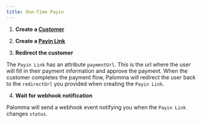 ```yaml
---
title: One-Time Payin
---
```


1. **Create a [Customer](/api-documentation/customers/create)**

2. **Create a [Payin Link](/api-documentation/payinLinks/create)**

3. **Redirect the customer**

The `Payin Link` has an attribute `paymentUrl`. This is the url where the user will fill in their payment information and approve the payment. When the customer completes the payment flow, Palomma will redirect the user back to the `redirectUrl` you provided when creating the `Payin Link`.

4. **Wait for webhook notification**

Palomma will send a webhook event notifying you when the `Payin Link` changes `status`.
